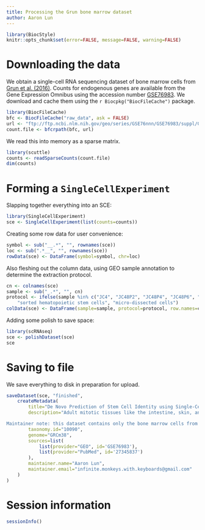 ```yaml
---
title: Processing the Grun bone marrow dataset
author: Aaron Lun
---
```


```r
library(BiocStyle)
knitr::opts_chunk$set(error=FALSE, message=FALSE, warning=FALSE)
```

# Downloading the data

We obtain a single-cell RNA sequencing dataset of bone marrow cells from [Grun et al. (2016)](https://doi.org/10.1016/j.stem.2016.05.010).
Counts for endogenous genes are available from the Gene Expression Omnibus
using the accession number [GSE76983](https://www.ncbi.nlm.nih.gov/geo/query/acc.cgi?acc=GSE76983).
We download and cache them using the `r Biocpkg("BiocFileCache")` package.

```r
library(BiocFileCache)
bfc <- BiocFileCache("raw_data", ask = FALSE)
url <- "ftp://ftp.ncbi.nlm.nih.gov/geo/series/GSE76nnn/GSE76983/suppl/GSE76983_expdata_BMJhscC.csv.gz"
count.file <- bfcrpath(bfc, url)
```

We read this into memory as a sparse matrix.

```r
library(scuttle)
counts <- readSparseCounts(count.file)
dim(counts)
```

# Forming a `SingleCellExperiment`

Slapping together everything into an SCE:

```r
library(SingleCellExperiment)
sce <- SingleCellExperiment(list(counts=counts))
```

Creating some row data for user convenience:

```r
symbol <- sub("__.*", "", rownames(sce))
loc <- sub(".*__", "", rownames(sce))
rowData(sce) <- DataFrame(symbol=symbol, chr=loc)
```

Also fleshing out the column data, using GEO sample annotation to determine the extraction protocol.

```r
cn <- colnames(sce)
sample <- sub("_.*", "", cn)
protocol <- ifelse(sample %in% c("JC4", "JC48P2", "JC48P4", "JC48P6", "JC48P7"),
    "sorted hematopoietic stem cells", "micro-dissected cells")
colData(sce) <- DataFrame(sample=sample, protocol=protocol, row.names=cn)
```

Adding some polish to save space:

```r
library(scRNAseq)
sce <- polishDataset(sce)
sce
```

# Saving to file 

We save everything to disk in preparation for upload.

```r
saveDataset(sce, "finished",
    createMetadata(
        title="De Novo Prediction of Stem Cell Identity using Single-Cell Transcriptome Data [bone marrow only]",
        description="Adult mitotic tissues like the intestine, skin, and blood undergo constant turnover throughout the life of an organism. Knowing the identity of the stem cell is crucial to understanding tissue homeostasis and its aberrations upon disease. Here we present a computational method for the derivation of a lineage tree from single-cell transcriptome data. By exploiting the tree topology and the transcriptome composition, we establish StemID, an algorithm for identifying stem cells among all detectable cell types within a population. We demonstrate that StemID recovers two known adult stem cell populations, Lgr5+ cells in the small intestine and hematopoietic stem cells in the bone marrow. We apply StemID to predict candidate multipotent cell populations in the human pancreas, a tissue with largely uncharacterized turnover dynamics. We hope that StemID will accelerate the search for novel stem cells by providing concrete markers for biological follow-up and validation.

Maintainer note: this dataset contains only the bone marrow cells from the study. The protocol used to extract each cell is determined from the GEO annotation for the sample containing the cell.",
        taxonomy.id="10090",
        genome="GRCm38",
        sources=list(
            list(provider="GEO", id='GSE76983'),
            list(provider="PubMed", id='27345837')
        ),
        maintainer.name="Aaron Lun",
        maintainer.email="infinite.monkeys.with.keyboards@gmail.com"
    )
)
```

# Session information

```r
sessionInfo()
```
